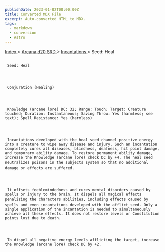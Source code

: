 ```yaml
---
publishDate: 2023-01-02T00:00:00Z
title: Converted MDX File
excerpt: Auto-converted HTML to MDX.
tags:
  - markdown
  - conversion
  - Astro
---
```


[
Index
](-index) >
[
Arcana d20 SRD
](arcana-d20-srd-index) >
[
Incantations
](arcana-d20-srd-incantations-index) > Seed: Heal

##

     Seed: Heal




     Conjuration (Healing)




     Knowledge (arcane lore) DC: 32; Range: Touch; Target: Creature touched; Duration: Instantaneous; Saving Throw: Yes (harmless; see text); Spell Resistance: Yes (harmless)




     Incantations developed with the heal seed channel positive energy into a creature to wipe away disease and injury. Such an incantation completely cures all diseases, blindness, deafness, hit point damage, and temporary ability damage. To restore permanent ability damage, increase the Knowledge (arcane lore) check DC by +4. The heal seed neutralizes poisons in the subjects system so that no additional damage or effects are suffered.




     It offsets feeblemindedness and cures mental disorders caused by spells or injury to the brain. It dispels all magical effects penalizing the characters abilities, including effects caused by spells and even incantations developed with the afflict seed. Only a single application of the incantation is needed to simultaneously achieve all these effects. It does not restore levels or Constitution points lost due to death.




     To dispel all negative energy levels afflicting the target, increase the Knowledge (arcane lore) check DC by +2.
